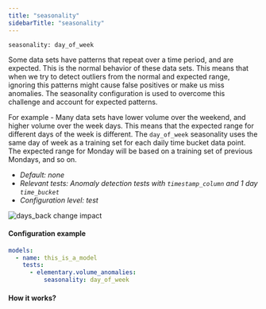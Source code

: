 ```yaml
---
title: "seasonality"
sidebarTitle: "seasonality"
---
```


`seasonality: day_of_week`

Some data sets have patterns that repeat over a time period, and are expected. 
This is the normal behavior of these data sets. 
This means that when we try to detect outliers from the normal and expected range, ignoring this patterns might cause false positives or make us miss anomalies. 
The seasonality configuration is used to overcome this challenge and account for expected patterns. 


For example - Many data sets have lower volume over the weekend, and higher volume over the week days. 
This means that the expected range for different days of the week is different. 
The `day_of_week` seasonality uses the same day of week as a training set for each daily time bucket data point. 
The expected range for Monday will be based on a training set of previous Mondays, and so on.


- _Default: none_
- _Relevant tests: Anomaly detection tests with `timestamp_column` and 1 day `time_bucket`_
- _Configuration level: test_

<Frame caption="days_back change impact">
    <img
    src="https://res.cloudinary.com/diuctyblm/image/upload/v1681301377/Anomaly%20detection%20tests/days_back_lpbr5p.png"
    alt="days_back change impact"
    />
</Frame>

#### Configuration example

<CodeGroup>

```yaml test
models:
  - name: this_is_a_model
    tests:
      - elementary.volume_anomalies:
          seasonality: day_of_week
```

</CodeGroup>


#### How it works?

